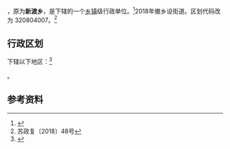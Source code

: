 {{中国乡级行政区|32/08/04/201/000}}

'''{{PAGENAMEBASE}}'''，原为'''新渡乡'''，是{{PRC admin/fullname|32/08/04/201/000|3}}下辖的一个[[乡镇|乡镇]]级行政单位。<ref>{{PRC admin/ref sgc|{{PRC admin/parent|32/08/04/201/000}}}}</ref>2018年撤乡设街道。区划代码改为 320804007。<ref>苏政复〔2018〕48号</ref>

== 行政区划 ==
{{PAGENAMEBASE}}下辖以下地区：<ref>{{PRC admin/ref sgc|32/08/04/201/000}}</ref>

{{PRC admin/children|32/08/04/201/000}}。

== 参考资料 ==

{{reflist}}

{{PRC admin/navcat|32/08/04/201/000}}
{{江苏行政区划小作品}}